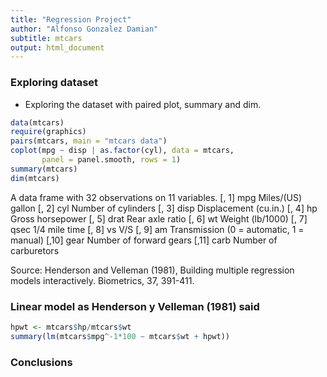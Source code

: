 ```yaml
---
title: "Regression Project"
author: "Alfonso Gonzalez Damian"
subtitle: mtcars
output: html_document
---
```

### Exploring dataset
* Exploring the dataset with paired plot, summary and dim.
``` r
data(mtcars)
require(graphics)
pairs(mtcars, main = "mtcars data")
coplot(mpg ~ disp | as.factor(cyl), data = mtcars,
       panel = panel.smooth, rows = 1)
summary(mtcars)
dim(mtcars)
```

A data frame with 32 observations on 11 variables.
[, 1]  mpg   Miles/(US) gallon
[, 2]	 cyl	 Number of cylinders
[, 3]	 disp	 Displacement (cu.in.)
[, 4]	 hp	 Gross horsepower
[, 5]	 drat	 Rear axle ratio
[, 6]	 wt	 Weight (lb/1000)
[, 7]	 qsec	 1/4 mile time
[, 8]	 vs	 V/S
[, 9]	 am	 Transmission (0 = automatic, 1 = manual)
[,10]	 gear	 Number of forward gears
[,11]	 carb	 Number of carburetors

Source: Henderson and Velleman (1981), Building multiple regression models interactively. Biometrics, 37, 391-411.

### Linear model as Henderson y Velleman (1981) said
``` r
hpwt <- mtcars$hp/mtcars$wt
summary(lm(mtcars$mpg^-1*100 ~ mtcars$wt + hpwt))
```
### Conclusions
